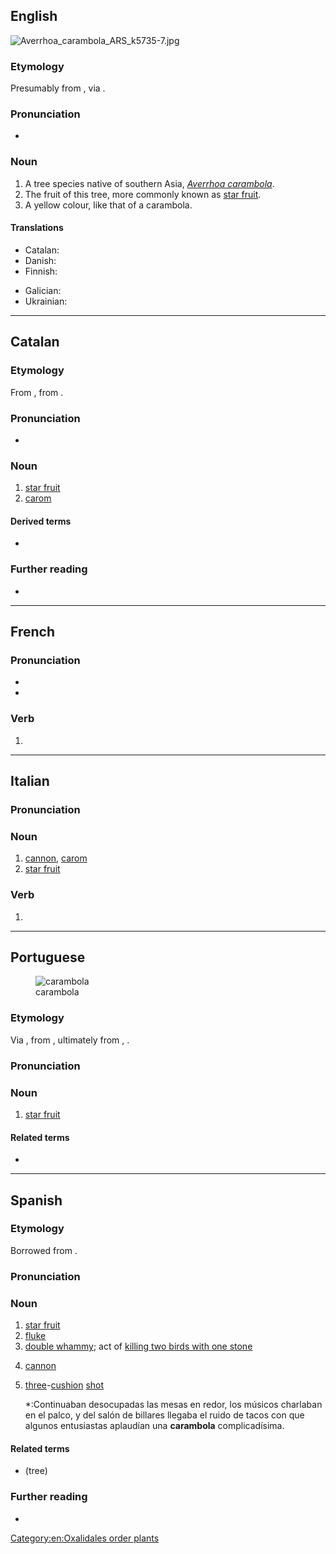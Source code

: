 ==English==
[[File:Averrhoa carambola ARS k5735-7.jpg|thumb]]
{{wikipedia}}
{{wikispecies|Averrhoa carambola}}

===Etymology===
Presumably from {{der|en|mr|करंबळ}}, via {{bor|en|pt|-}}.

===Pronunciation===
* {{rhymes|en|əʊlə|s=4}}

===Noun===
{{en-noun}}

# A tree species native of southern Asia, ''[[Averrhoa carambola]]''.
# The fruit of this tree, more commonly known as [[star fruit]].
# A yellow colour, like that of a carambola.
#: {{color panel|F1D557}}

====Translations====
{{trans-top|tree}}
* Catalan: {{t+|ca|caramboler|m}}
* Danish: {{t-needed|da}}
* Finnish: {{t+|fi|karambola}}
{{trans-mid}}
* Galician: {{t+|gl|caramboleira|f}}
* Ukrainian: {{t|uk|карамбо́ла|f}}
{{trans-bottom}}

{{trans-see|fruit|star fruit}}

[[Category:en:Oxalidales order plants]]

----

==Catalan==

===Etymology===
From {{bor|ca|es|carambola}}, from {{der|ca|ms|karambal}}.

===Pronunciation===
* {{ca-IPA|ò}}

===Noun===
{{ca-noun|f}}

# [[star fruit]]
# [[carom]]

====Derived terms====
* {{l|ca|caramboler}}

===Further reading===
* {{R:IEC2}}

{{C|ca|Billiards|Fruits}}

----

==French==

===Pronunciation===
* {{fr-IPA|pos=v}}
* {{homophones|fr|carambolas|carambolât}}

===Verb===
{{head|fr|verb form}}

# {{inflection of|fr|caramboler||3|s|phis}}

----

==Italian==

===Pronunciation===
{{it-pr|caràmbola}}

===Noun===
{{it-noun|f}}

# [[cannon]], [[carom]] {{gloss|in snooker etc}}
# [[star fruit]]

===Verb===
{{head|it|verb form}}

# {{inflection of|it|carambolare||3|s|pres|indc|;|2|s|impr}}

----

==Portuguese==
[[Image:Averrhoa carambola2.jpg|thumb|carambola]]

===Etymology===
Via {{uder|pt|ms|karambal}}, from {{uder|pt|mr|करंबळ}}, ultimately from {{uder|pt|sa|कर्मार|tr=karmā́ra}}, {{m|sa|कर्मरङ्ग|tr=karmaranga}}.

===Pronunciation===
{{pt-IPA|carambóla}}

===Noun===
{{pt-noun|f}}

# [[star fruit]] {{gloss|fruit}}

====Related terms====
* {{l|pt|caramboleira}}

{{C|pt|Fruits}}

----

==Spanish==

===Etymology===
Borrowed from {{bor|es|pt|carambola}}.

===Pronunciation===
{{es-pr}}

===Noun===
{{es-noun|f}}

# [[star fruit]] {{gloss|fruit}}
# [[fluke]]
# [[double whammy]]; act of [[kill two birds with one stone|killing two birds with one stone]]
# {{lb|es|snooker|pool|billiards}} [[cannon]]
# {{lb|es|snooker|pool|billiards}} [[three]]-[[cushion]] [[shot]]
#*:Continuaban desocupadas las mesas en redor, los músicos charlaban en el palco, y del salón de billares llegaba el ruido de tacos con que algunos entusiastas aplaudían una '''carambola''' complicadísima.

====Related terms====
* {{m|es|carambolo}} (tree)

===Further reading===
* {{R:es:DRAE}}

{{C|es|Fruits}}